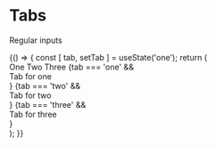 

<Meta title="Component/Tabs"/>

# Tabs

Regular inputs

<Preview>
    <Story name="Simple">
        {() => {
            const [ tab, setTab ] = useState('one');
            return (
                <div>
                    <Tabs value={tab} setValue={setTab}>
                        <Tabs.Option value="one">One</Tabs.Option>
                        <Tabs.Option value="two">Two</Tabs.Option>
                        <Tabs.Option value="three">Three</Tabs.Option>
                    </Tabs>
                    {tab === 'one' && <div className="px-4 py-2 bg-gray-200">Tab for one</div>}
                    {tab === 'two' && <div className="px-4 py-2 bg-gray-200">Tab for two</div>}
                    {tab === 'three' && <div className="px-4 py-2 bg-gray-200">Tab for three</div>}
                </div>
            );
        }}
    </Story>
</Preview>
